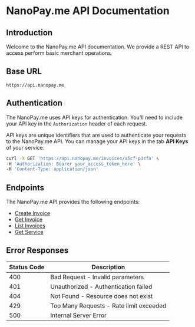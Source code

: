 # NanoPay.me API Documentation

## Introduction

Welcome to the NanoPay.me API documentation. We provide a REST API to access perform basic merchant operations.

## Base URL

```
https://api.nanopay.me
```

## Authentication

The NanoPay.me uses API keys for authentication. You'll need to include your API key in the `Authorization` header of each request.

API keys are unique identifiers that are used to authenticate your requests to the NanoPay.me API. You can manage your API keys in the tab **API Keys** of your service.

```bash
curl -X GET 'https://api.nanopay.me/invoices/a5cf-p3sfa' \
-H 'Authorization: Bearer your_access_token_here' \
-H 'Content-Type: application/json'
```

## Endpoints

The NanoPay.me API provides the following endpoints:

- [Create Invoice](/api/create-invoice)
- [Get Invoice](/api/get-invoice)
- [List Invoices](/api/list-invoices)
- [Get Service](/api/get-service)

## Error Responses

| Status Code | Description                             |
| ----------- | --------------------------------------- |
| 400         | Bad Request - Invalid parameters        |
| 401         | Unauthorized - Authentication failed    |
| 404         | Not Found - Resource does not exist     |
| 429         | Too Many Requests - Rate limit exceeded |
| 500         | Internal Server Error                   |

